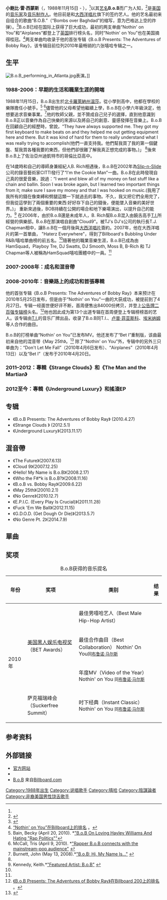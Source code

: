 {{Infobox Musical artist <!-- See Wikipedia:WikiProject Musicians -->
|Name                = B.o.B
|image =B.o.B. performing.jpg
|Background          = solo_singer
|Birth_name          = 小鲍比·雷·西蒙斯<br>Bobby Ray Simmons, Jr.
|Alias               = 鲍比·雷<br>Bobby Ray
|Born                = {{birth date and age|mf=yes|1988|11|15}}<br>{{USA}}[[北卡羅萊納州|北卡羅萊納州]][[溫斯頓-賽倫_(北卡羅萊納州)|温莎]]<ref name="AKA 609 interview">{{Cite web |url=http://keepittrill.com/media/2009/06/interview-bobby-ray-aka-bob/ |title=Interview With Bobby Ray a.k.a. B.o.B |accessdate=2010-07-25 |archive-date=2010-09-11 |archive-url=https://web.archive.org/web/20100911032935/http://keepittrill.com/media/2009/06/interview-bobby-ray-aka-bob/ |dead-url=no }}</ref>
|Died                = 
|Origin              = {{USA}}[[佐治亚州|佐治亚州]]迪凯特
|Instrument          = 声音
|Voice_type          = 
|Genre               = [[嘻哈|嘻哈]]
|Occupation          = {{flatlist|
* [[饒舌歌手|饒舌歌手]]
* [[创作歌手|创作歌手]]
* [[音乐制作人|音乐制作人]]
}}
|Years_active        = 2005年至今
|Label               = {{flatlist|
* {{link-en|Grand Hustle唱片公司|Grand Hustle Records}}
* [[大西洋唱片|大西洋唱片]]
* Rebel Rock
}}
|Associated_acts     = {{flatlist|
* [[T.I.|T.I.]]
* [[卢普·菲亚斯科|卢普·菲亚斯科]]
* {{link-en|阿瑟·罗斯|Asher Roth}}
}}
|URL                 = [http://www.bobatl.com/ 官方网站]
|Notable_instruments = 
}}
'''小鲍比·雷·西蒙斯'''（{{lang-en|Bobby Ray Simmons, Jr.}}，1988年11月15日 - ），<ref name="AKA 609 interview" />以其[[艺名|艺名]]'''B.o.B'''而广为人知，<ref>{{Cite web |url=http://www.mtv.com/news/articles/1607089/20090316/bob_2_.jhtml |title=B.o.B Gets Support from T.I., Introduces New Name |accessdate=2010-07-25 |archive-date=2010-03-16 |archive-url=https://web.archive.org/web/20100316175810/http://www.mtv.com/news/articles/1607089/20090316/bob_2_.jhtml |dead-url=no }}</ref>是[[美国|美国]]的[[音乐家|音乐家]]及[[音乐制作人|音乐制作人]]。他目前是{{link-en|Grand Hustle唱片公司|Grand Hustle Records}}和[[大西洋唱片|大西洋唱片]]旗下的签约艺人。他的艺名最初来自{{link-en|OutKast|OutKast}}组合的歌曲“B.O.B.”（“Bombs over Baghdad”的缩写，意为巴格达上空的炸弹）。<ref>{{Cite web |url=http://www.songfacts.com/detail.php?id=4601 |title=存档副本 |accessdate=2010-07-25 |archive-date=2011-11-23 |archive-url=https://web.archive.org/web/20111123025836/http://www.songfacts.com/detail.php?id=4601 |dead-url=no }}</ref>B.o.B已经在国际上获得了巨大成功，最初的两支单曲“Nothin' on You”和“Airplanes”都登上了[[英国|英国]]排行榜头名，同时“Nothin' on You”也在美国摘得桂冠。<ref>[http://www.billboard.com/#/song/b-o-b/nothin-on-you/18478440 “Nothin' on You”在Billboard上的排名] {{Webarchive|url=https://archive.is/20120920/http://www.billboard.com/%23/news/usher-introduces-teen-singer-justin-bieber-1003966989.story#/song/b-o-b/nothin-on-you/18478440 |date=2012-09-20 |dateformat=iso }}。</ref>两支单曲均收录于他的首张专辑《B.o.B Presents: The Adventures of Bobby Ray》，该专辑目前位列2010年最畅销的六张嘻哈专辑之一。

== 生平 ==
[[File:B.o.B_performing_in_Atlanta.jpg|thumb]]表演。]]
=== 1988-2006：早期的生活和職業生涯的開端 ===
1988年11月15日，B.o.B出生於[[北卡羅萊納州|北卡羅萊納州]][[溫斯頓-撒冷|温莎]]。從小學到高中，他都在學校的樂隊擔任小號手。<ref> Bain, Becky (April 20, 2010). *[http://www.idolator.com/5481781/b-o-b-on-loving-hayley-williams-and-hating-rap-politics  "B.o.B On Loving Hayley Williams And Hating "Rap Politics""]</ref> <ref>McCall, Tris (April 9, 2010). *[http://www.nj.com/entertainment/music/index.ssf/2010/04/rapper_bob_connects_with_the_m.html "Rapper B.o.B connects with the mainstream-pop audience"] {{WebCite|url=https://www.webcitation.org/67WrzODN6?url=http://www.nj.com/entertainment/music/index.ssf/2010/04/rapper_bob_connects_with_the_m.html |date=20120509102325 |dateformat=iso }}</ref>儘管他的父母希望他繼續上學，B.o.B在小學六年級決定，他想要追求音樂事業。<ref name="Burnett">Burnett, John (May 13, 2008).*[http://www.hiphopdx.com/index/interviews/id.1118/title.bob-hi-my-name-is "B.o.B: Hi, My Name Is..." ] {{WebCite|url=https://www.webcitation.org/67Ws0IsKG?url=http://www.hiphopdx.com/index/interviews/id.1118/title.bob-hi-my-name-is |date=20120509102338 |dateformat=iso }}</ref>他的牧師父親，並不贊成自己兒子的選擇，直到他意識到B.o.B正以音樂作為自己快樂的來源以及將自己的創意、靈感發揮在音樂上。B.o.B在回顧自己的經歷時，曾說，“They have always supported me. They got my first keyboard to make beats on and they helped me out getting equipment here and there. But it was kind of hard for them to really understand what I was really trying to accomplish(他們一直支持我。他們幫我買了我的第一個鍵盤、幫我買各種我要的東西，但他們卻很難了解我真正想完成的事物。)」 <ref name="Burnett"></ref>後來B.o.B上了佐治亞州迪凱特市的哥倫比亞高中。

在14歲時和自己的導師身兼經紀人B. Rich相遇後，B.o.B在2002年為[[Slip-n-Slide|Slip-n-Slide]]公司的錄音藝術家CITTI發行了“I'm the Cookie Man”一曲。B.o.B在此時發現自己真的很愛音樂，說過：“I went and blew all of my money on fast stuff like a chain and ballin. Soon I was broke again, but I learned two important things from it; make sure I save my money and that I was hooked on music.(我用了我所有的錢在像束縛和劈腿這類一下就過去的事物。不久，我又把它們全用完了，但我從這學到了兩個重要的東西:好好存下自己的錢後，便能墜入音樂的美好世界。)」 重新來過後，BOB持續在公開的場合和地下樂場演出，以提升自己的能力。<ref name="Kennedy">Kennedy, Keith.*[http://tjsdjs.com/featuredartist.php "Featured Artist: B.o.B"] {{Wayback|url=http://tjsdjs.com/featuredartist.php |date=20150214003815 }}</ref> 在2006年，由於B.o.B還是未成年人，B. Rich幫B.o.B混入由饒舌高手[[T.I.|T.I.]]所經營的俱樂部。B.o.B在那演唱自創曲"Cloud9"。被TJ's DJ's公司的執行長T.J. Chapman相中，讓B.o.B在一個月後與[[大西洋唱片|大西洋唱片]]簽約。2007年，他在大西洋唱片的第一首單曲， "Haterz Everywhere"，得到了Billboard's Bubbling Under R&B/嘻哈單曲榜的前五名。<ref name="Kennedy"></ref>隨著他的職業音樂生涯，B.o.B已成為由HamSquad，Playboy Tre, DJ Swatts, DJ Smooth, Moss B, B-Rich 和 TJ Chapman等人被稱為HamSquad嘻哈團體中的一員。<ref name="Burnett"></ref>

=== 2007-2008年：成名和混音帶 ===

=== 2008-2010年：音樂路上的成功和首張專輯 ===
他的首张专辑《B.o.B Presents: The Adventures of Bobby Ray》本来预计在2010年5月25日发布，但是由于“Nothin' on You”一曲的大获成功，被提前到了4月27日。专辑一经面世便好评不断，首周便售出84000份拷贝，并登上[[公告牌二百强专辑榜|公告牌二百强专辑榜]]头名。<ref>[http://www.billboard.com/#/album/b-o-b/b-o-b-presents-the-adventures-of-bobby-ray/1339110 《B.o.B Presents: The Adventures of Bobby Ray》在Billboard 200上的排名] {{Webarchive|url=https://archive.is/20120920/http://www.billboard.com/%23/news/usher-introduces-teen-singer-justin-bieber-1003966989.story#/album/b-o-b/b-o-b-presents-the-adventures-of-bobby-ray/1339110 |date=2012-09-20 |dateformat=iso }}。</ref>他也因此成为第13个出道专辑在首周便登上专辑榜榜首的艺人。该专辑由[[T.I.|T.I.]]的音乐厂牌{{link-en|Grand Hustle唱片公司|Grand Hustle}}出品，收录了B.o.B同T.I.、[[卢普·菲亚斯科|卢普·菲亚斯科]]、[[埃米纳姆|埃米纳姆]]等人合作的曲目。

B.o.B的打榜单曲“Nothin' on You”已发布MV。他还发布了“Bet I”重制版，该曲最初来自他的混音带《May 25th》。<ref>{{Cite web |url=http://www.thatsthatish.com/2010/04/bob-satellite-x-bet-i-feat-ti-playboy.html |title=存档副本 |accessdate=2010-07-25 |archive-date=2010-05-19 |archive-url=https://web.archive.org/web/20100519123118/http://www.thatsthatish.com/2010/04/bob-satellite-x-bet-i-feat-ti-playboy.html |dead-url=no }}</ref> 除了“Nothin' on You”外，专辑中的另外三只单曲为：“Don't Let Me Fall”（2010年4月6日发布）、“Airplanes”（2010年4月13日）以及“Bet I”（发布于2010年4月20日。

=== 2011–2012：專輯《Strange Clouds》和《The Man and the Martian》 ===

=== 2012至今：專輯《Underground Luxury》和搖滾EP ===

== 专辑 ==
* 《B.o.B Presents: The Adventures of Bobby Ray》 (2010.4.27)
* 《Strange Clouds 》 (2012.5.1)
*《Underground Luxury》(2013.11.17)

== 混音帶 ==
* 《The Future》(2007.6.13)
* 《Cloud 9》(2007.12.25)
* 《Hello! My Name is B.o.B》(2008.2.17)
* 《Who the F#*k is B.o.B?》(2008.11.16)
* 《B.o.B vs. Bobby Ray》(2009.6.22)
* 《May 25th》(20010.2.1)
* 《No Genre》(2010.12.7)
* 《E.P.I.C. (Every Play Is Crucial)》(2011.11.28)
* 《Fuck 'Em We Ball》(2012.11.15)
* 《G.D.O.D. (Get Dough Or Die)》(2013.5.7)
* 《No Genre Pt. 2》(2014.7.9)

== 單曲 ==

== 奖项 ==
{|class="wikitable"
|+B.o.B获得的音乐提名
|-
!年份
!奖项
!类别
!结果
|-
|rowspan=4|2010年
|rowspan=3|[[美国黑人娱乐电视奖|美国黑人娱乐电视奖]]（BET Awards）
|最佳男嘻哈艺人（Best Male Hip-Hop Artist）
|{{won}}
|-
|最佳合作曲目（Best Collaboration） Nothin' On You<small>同[[布鲁诺·马尔斯|布鲁诺·马尔斯]]</small>
|{{won}}
|-
|年度MV（Video of the Year） Nothin' on You <small>同[[布鲁诺·马尔斯|布鲁诺·马尔斯]]</small>
|{{won}}
|-
|萨克福瑞峰会（Suckerfree Summit）
|时下经典（Instant Classic） Nothin' on You <small>同[[布鲁诺·马尔斯|布鲁诺·马尔斯]]</small>
|{{won}}
|}

== 参考资料 ==
{{reflist}}

== 外部链接 ==
{{Commonscat|B.o.B}}
* [https://web.archive.org/web/20181111143504/http://www.bobatl.com/ 官方网站]
* {{amg|label=B.o.B|id=11:gpfqxqtrld0e}}
* [http://www.billboard.com/#/artist/b-o-b/876296 B.o.B]{{Webarchive|url=https://archive.is/20120920/http://www.billboard.com/%23/news/usher-introduces-teen-singer-justin-bieber-1003966989.story#/artist/b-o-b/876296 |date=2012-09-20 |dateformat=iso }} 来自[[Billboard.com|Billboard.com]]

{{DEFAULTSORT:B.o.B}}
[[Category:1988年出生|Category:1988年出生]]
[[Category:说唱歌手|Category:说唱歌手]]
[[Category:嘻哈|Category:嘻哈]]
[[Category:陰謀論者|Category:陰謀論者]]
[[Category:非裔美国男性饶舌歌手|Category:非裔美国男性饶舌歌手]]
